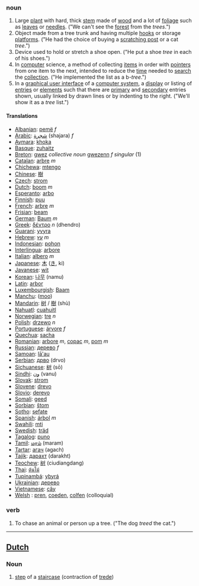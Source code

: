 ===noun===

#Large [[plant]] with hard, thick [[stem]] made of [[wood]] and a lot of [[foliage]] such as [[leaf|leaves]] or [[needle|needles]]. ("We can't see the [[forest]] from the ''trees''.")
#Object made from a tree trunk and having multiple [[hook|hooks]] or storage [[platform|platforms]].  ("He had the choice of buying a [[scratching post]] or a cat ''tree''.")
#Device used to hold or stretch a shoe open.  ("He put a shoe ''tree'' in each of his shoes.")
#In [[computer]] science, a method of collecting [[item|items]] in order with [[pointer|pointers]] from one item to the next, intended to reduce the [[time]] needed to [[search]] the [[collection]].  ("He implemented the list as a b-''tree''.")
#In a [[graphical user interface]] of a [[computer system]], a [[display]] or listing of [[entries]] or [[element|elements]] such that there are [[primary]] and [[secondary]] entries shown, usually linked by drawn lines or by indenting to the right. ("We'll show it as a ''tree'' list.")

====Translations====

*[[Albanian]]: [[pemë]] ''f''
*[[Arabic]]: [[شجرة]] (shajara) ''f''
*[[Aymara]]: [[khoka]]
*[[Basque]]: [[zuhaitz]]
*[[Breton]]: [[gwez]] ''collective noun'' [[gwezenn]] ''f singular'' (1)
*[[Catalan]]: [[arbre]] ''m''
*[[Chichewa]]: [[mtengo]]
*[[Chinese]]: [[樹]]
*[[Czech]]: [[strom]]
*[[Dutch]]: [[boom]] ''m''
*[[Esperanto]]: [[arbo]]
*[[Finnish]]: [[puu]]
*[[French]]: [[arbre]] ''m''
*[[Frisian]]: [[beam]]
*[[German]]: [[Baum]] ''m''
*[[Greek]]: [[δέντρο]] ''n'' (dhendro)
*[[Guarani]]: [[yvyra]]
*[[Hebrew]]: [[עץ]] ''m''
*[[Indonesian]]: [[pohon]]
*[[Interlingua]]: [[arbore]]
*[[Italian]]: [[albero]] ''m''
*[[Japanese]]: [[木]] ([[き]], ki)
*[[Javanese]]: [[wit]]
*[[Korean]]: [[나무]] (namu)
*[[Latin]]: [[arbor]]
*[[Luxembourgish]]: [[Baam]]
*[[Manchu]]: ([[moo]])
*[[Mandarin]]: [[树]] / [[樹]] (shù)
*[[Nahuatl]]: [[cuahuitl]]
*[[Norwegian]]: [[tre]] ''n''
*[[Polish]]: [[drzewo]] ''n''
*[[Portuguese]]: [[árvore]] ''f''
*[[Quechua]]: [[sacha]]
*[[Romanian]]: [[arbore]] ''m'', [[copac]] ''m'', [[pom]] ''m''
*[[Russian]]: [[дерево]] ''f''
*[[Samoan]]: [[lā'au]]
*[[Serbian]]: [[дрво]] (drvo)
*[[Sichuanese]]: [[树]] (sō)
*[[Sindhi]]: [[ون]] (vanu)
*[[Slovak]]: [[strom]]
*[[Slovene]]: [[drevo]]
*[[Slovio]]: [[derevo]]
*[[Somali]]: [[geed]]
*[[Sorbian]]: [[štom]] 
*[[Sotho]]: [[sefate]]
*[[Spanish]]: [[árbol]] ''m''
*[[Swahili]]: [[mti]]
*[[Swedish]]: [[träd]]
*[[Tagalog]]: [[puno]]
*[[Tamil]]: [[மரம்]] (maram)
*[[Tartar]]: [[агач]] (agach)
*[[Tajik]]: [[дарахт]] (darakht)
*[[Teochew]]: [[树]] (ciudiangdang)
*[[Thai]]: [[ต้นไม้]]
*[[Tupinambá]]: [[ybyrá]]
*[[Ukrainian]]: [[дерево]]
*[[Vietnamese]]: [[cây]]
*[[Welsh]] : [[pren]], [[coeden]], [[colfen]] (colloquial)

===verb===
#To chase an animal or person up a tree.  ("The dog ''treed'' the cat.")

----

==[[Dutch]]==

===Noun===

# [[step]] of a [[staircase]] (contraction of [[trede]])